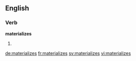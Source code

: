 ==English==

===Verb===
'''materializes'''

# {{third-person singular of|materialize}}

[[de:materializes]]
[[fr:materializes]]
[[sv:materializes]]
[[vi:materializes]]